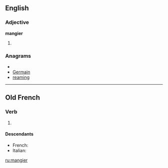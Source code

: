 ==English==

===Adjective===
'''mangier'''

# {{comparative of|[[mangy]]}}

===Anagrams===
* {{alphagram|aegimnr}}
* [[Germain#English|Germain]]
* [[reaming#English|reaming]]

----

==Old French==

===Verb===
{{infl|fro|verb}}

# {{alternative spelling of|[[mengier#Old French|mengier]]|lang=fro}}

====Descendants====
* French: {{l|fr|manger}}
* Italian: {{l|it|mangiare}}

[[ru:mangier]]